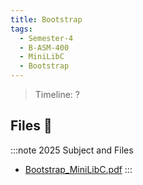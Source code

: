 ```yaml
---
title: Bootstrap
tags:
  - Semester-4
  - B-ASM-400
  - MiniLibC
  - Bootstrap
---
```

> Timeline: ?


## Files 📂

:::note 2025 Subject and Files
- [Bootstrap_MiniLibC.pdf](https://github.com/Studio-17/Epitech-Subjects/raw/main/Semester-4/B-ASM-400/MiniLibC/Bootstrap/Bootstrap_MiniLibC.pdf)
:::

